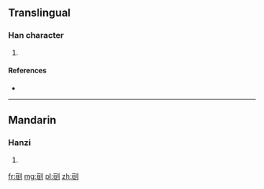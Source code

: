 ==Translingual==

===Han character===
{{Han char|rn=18|rad=刀|as=06|sn=8|four=|canj=一一中弓 (MMLN), X一一中弓 (XMMLN)}}

# {{defn|Han|sort=刀06}}

====References====
* {{Han ref|kx=0138.350|dkj=01949|dj=0314.120|hdz=10333.010|uh=522F|ud=21039}}

----

==Mandarin==

===Hanzi===
{{cmn-hanzi|pin=[[gēn]] ([[gen1]])|wg=ken<sup>1</sup>}}

# {{defn|lang=cmn|sort=刀06}}

[[fr:刯]]
[[mg:刯]]
[[pl:刯]]
[[zh:刯]]